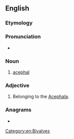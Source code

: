 ==English==

===Etymology===
{{suffix|acephal|an|lang=en}}

===Pronunciation===
* {{a|US}} {{IPA|/eɪˈsɛ.fə.lən/|lang=en}}

===Noun===
{{en-noun}}

# [[acephal]]

===Adjective===
{{en-adj|-}}

# {{lb|en|zoology}} Belonging to the [[Acephala]].

===Anagrams===
* {{anagrams|en|acalephan}}

[[Category:en:Bivalves]]